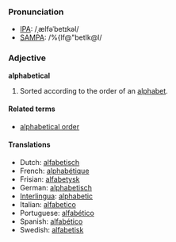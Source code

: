 ===Pronunciation===
*[[IPA]]: /ˌælfəˈbetɪkəl/
*[[SAMPA]]: /%{lf@"betIk@l/
=== Adjective ===
'''alphabetical'''

# Sorted according to the order of an [[alphabet]].

====Related terms====
*[[alphabetical order]]

==== Translations ====
*Dutch: [[alfabetisch]]
*French: [[alphabétique]]
*Frisian: [[alfabetysk]]
*German: [[alphabetisch]]
*[[Interlingua]]: [[alphabetic]]
*Italian:  [[alfabetico]]
*Portuguese: [[alfabético]]
*Spanish: [[alfabético]]
*Swedish: [[alfabetisk]]